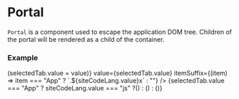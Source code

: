 
# Portal

`Portal` is a component used to escape the application DOM 
tree. Children of the portal will be rendered as a child of the 
container. 

### Example

<div>
  <div className="not-prose">
    <TabGroup
      items={["App", "index.html"]}
      onSelect={(value) => (selectedTab.value = value)}
      value={selectedTab.value}
      itemSuffix={(item) => item === "App" ? `.${siteCodeLang.value}x` : ""}
    />
    {selectedTab.value === "App" ?
      siteCodeLang.value === "js" ?(<ExampleApp />) : (<ExampleAppTS />) 
    : (<ExampleIndex />)}
  </div>
</div>